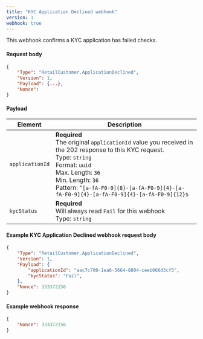 ```yaml
---
title: "KYC Application Declined webhook"
version: 1
webhook: true
---
```


This webhook confirms a KYC application has failed checks.

#### Request body

```json
{
    "Type": "RetailCustomer.ApplicationDeclined",
    "Version": 1,
    "Payload": {...},
    "Nonce":
}
```

#### Payload

| Element         | Description                                                                                                                                                                                                                                                                                   |
| --------------- | --------------------------------------------------------------------------------------------------------------------------------------------------------------------------------------------------------------------------------------------------------------------------------------------- |
| `applicationId` | **Required**<br /> The original `applicationId` value you received in the 202 response to this KYC request. <br/>Type: `string`<br/>Format: `uuid`<br/>Max. Length: `36`<br/>Min. Length: `36`<br /> Pattern: `^[a-fA-F0-9]{8}-[a-fA-F0-9]{4}-[a-fA-F0-9]{4}-[a-fA-F0-9]{4}-[a-fA-F0-9]{12}$` |
| `kycStatus`     | **Required**<br /> Will always read `Fail` for this webhook <br/>Type: `string`                                                                                                                                                                                                               |


#### Example KYC Application Declined webhook request body

```json
{
    "Type": "RetailCustomer.ApplicationDeclined",
    "Version": 1,
    "Payload": {
        "applicationId": "aac7c700-1ea6-5664-8804-ceeb066d3cf5",
        "kycStatus": "Fail",
    },
    "Nonce": 333372156
}
```

#### Example webhook response
```json
{
    "Nonce": 333372156
}
```